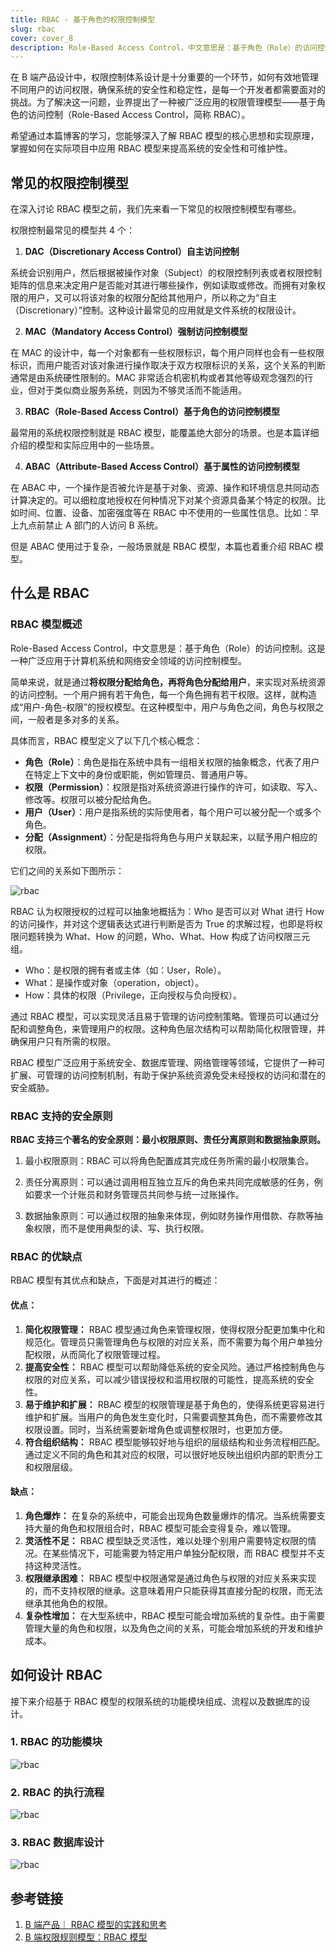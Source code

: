 ```yaml
---
title: RBAC - 基于角色的权限控制模型
slug: rbac
cover: cover_8
description: Role-Based Access Control，中文意思是：基于角色（Role）的访问控制。这是一种广泛应用于计算机系统和网络安全领域的访问控制模型。
---
```


在 B 端产品设计中，权限控制体系设计是十分重要的一个环节，如何有效地管理不同用户的访问权限，确保系统的安全性和稳定性，是每一个开发者都需要面对的挑战。为了解决这一问题，业界提出了一种被广泛应用的权限管理模型——基于角色的访问控制（Role-Based Access Control，简称 RBAC）。

希望通过本篇博客的学习，您能够深入了解 RBAC 模型的核心思想和实现原理，掌握如何在实际项目中应用 RBAC 模型来提高系统的安全性和可维护性。

## 常见的权限控制模型

在深入讨论 RBAC 模型之前，我们先来看一下常见的权限控制模型有哪些。

权限控制最常见的模型共 4 个：

1. **DAC（Discretionary Access Control）自主访问控制**

系统会识别用户，然后根据被操作对象（Subject）的权限控制列表或者权限控制矩阵的信息来决定用户是否能对其进行哪些操作，例如读取或修改。而拥有对象权限的用户，又可以将该对象的权限分配给其他用户，所以称之为“自主（Discretionary）”控制。这种设计最常见的应用就是文件系统的权限设计。

2. **MAC（Mandatory Access Control）强制访问控制模型**

在 MAC 的设计中，每一个对象都有一些权限标识，每个用户同样也会有一些权限标识，而用户能否对该对象进行操作取决于双方权限标识的关系，这个关系的判断通常是由系统硬性限制的。MAC 非常适合机密机构或者其他等级观念强烈的行业，但对于类似商业服务系统，则因为不够灵活而不能适用。

3. **RBAC（Role-Based Access Control）基于角色的访问控制模型**

最常用的系统权限控制就是 RBAC 模型，能覆盖绝大部分的场景。也是本篇详细介绍的模型和实际应用中的一些场景。

4. **ABAC（Attribute-Based Access Control）基于属性的访问控制模型**

在 ABAC 中，一个操作是否被允许是基于对象、资源、操作和环境信息共同动态计算决定的。可以细粒度地授权在何种情况下对某个资源具备某个特定的权限。比如时间、位置、设备、加密强度等在 RBAC 中不使用的一些属性信息。比如：早上九点前禁止 A 部门的人访问 B 系统。

但是 ABAC 使用过于复杂，一般场景就是 RBAC 模型，本篇也着重介绍 RBAC 模型。

## 什么是 RBAC

### RBAC 模型概述

Role-Based Access Control，中文意思是：基于角色（Role）的访问控制。这是一种广泛应用于计算机系统和网络安全领域的访问控制模型。

简单来说，就是通过**将权限分配给角色，再将角色分配给用户**，来实现对系统资源的访问控制。一个用户拥有若干角色，每一个角色拥有若干权限。这样，就构造成“用户-角色-权限”的授权模型。在这种模型中，用户与角色之间，角色与权限之间，一般者是多对多的关系。

具体而言，RBAC 模型定义了以下几个核心概念：

- **角色（Role）**：角色是指在系统中具有一组相关权限的抽象概念，代表了用户在特定上下文中的身份或职能，例如管理员、普通用户等。
- **权限（Permission）**：权限是指对系统资源进行操作的许可，如读取、写入、修改等。权限可以被分配给角色。
- **用户（User）**：用户是指系统的实际使用者，每个用户可以被分配一个或多个角色。
- **分配（Assignment）**：分配是指将角色与用户关联起来，以赋予用户相应的权限。

它们之间的关系如下图所示：

![rbac](/images/rbac/rbac-1.png)

RBAC 认为权限授权的过程可以抽象地概括为：Who 是否可以对 What 进行 How 的访问操作，并对这个逻辑表达式进行判断是否为 True 的求解过程，也即是将权限问题转换为 What、How 的问题，Who、What、How 构成了访问权限三元组。

- Who：是权限的拥有者或主体（如：User，Role）。
- What：是操作或对象（operation，object）。
- How：具体的权限（Privilege，正向授权与负向授权）。

通过 RBAC 模型，可以实现灵活且易于管理的访问控制策略。管理员可以通过分配和调整角色，来管理用户的权限。这种角色层次结构可以帮助简化权限管理，并确保用户只有所需的权限。

RBAC 模型广泛应用于系统安全、数据库管理、网络管理等领域，它提供了一种可扩展、可管理的访问控制机制，有助于保护系统资源免受未经授权的访问和潜在的安全威胁。

### RBAC 支持的安全原则

**RBAC 支持三个著名的安全原则：最小权限原则、责任分离原则和数据抽象原则。**

1. 最小权限原则：RBAC 可以将角色配置成其完成任务所需的最小权限集合。

2. 责任分离原则：可以通过调用相互独立互斥的角色来共同完成敏感的任务，例如要求一个计账员和财务管理员共同参与统一过账操作。

3. 数据抽象原则：可以通过权限的抽象来体现，例如财务操作用借款、存款等抽象权限，而不是使用典型的读、写、执行权限。

### RBAC 的优缺点

RBAC 模型有其优点和缺点，下面是对其进行的概述：

#### 优点：

1. **简化权限管理：** RBAC 模型通过角色来管理权限，使得权限分配更加集中化和规范化。管理员只需管理角色与权限的对应关系，而不需要为每个用户单独分配权限，从而简化了权限管理过程。
2. **提高安全性：** RBAC 模型可以帮助降低系统的安全风险。通过严格控制角色与权限的对应关系，可以减少错误授权和滥用权限的可能性，提高系统的安全性。
3. **易于维护和扩展：** RBAC 模型的权限管理是基于角色的，使得系统更容易进行维护和扩展。当用户的角色发生变化时，只需要调整其角色，而不需要修改其权限设置。同时，当系统需要新增角色或调整权限时，也更加方便。
4. **符合组织结构：** RBAC 模型能够较好地与组织的层级结构和业务流程相匹配。通过定义不同的角色和其对应的权限，可以很好地反映出组织内部的职责分工和权限层级。

#### 缺点：

1. **角色爆炸：** 在复杂的系统中，可能会出现角色数量爆炸的情况。当系统需要支持大量的角色和权限组合时，RBAC 模型可能会变得复杂，难以管理。
2. **灵活性不足：** RBAC 模型缺乏灵活性，难以处理个别用户需要特定权限的情况。在某些情况下，可能需要为特定用户单独分配权限，而 RBAC 模型并不支持这种灵活性。
3. **权限继承困难：** RBAC 模型中权限通常是通过角色与权限的对应关系来实现的，而不支持权限的继承。这意味着用户只能获得其直接分配的权限，而无法继承其他角色的权限。
4. **复杂性增加：** 在大型系统中，RBAC 模型可能会增加系统的复杂性。由于需要管理大量的角色和权限，以及角色之间的关系，可能会增加系统的开发和维护成本。

## 如何设计 RBAC

接下来介绍基于 RBAC 模型的权限系统的功能模块组成、流程以及数据库的设计。

### 1. RBAC 的功能模块

![rbac](/images/rbac/rbac-2.png)

### 2. RBAC 的执行流程

![rbac](/images/rbac/rbac-3.png)

### 3. RBAC 数据库设计

![rbac](/images/rbac/rbac-4.png)

## 参考链接

1. [B 端产品｜ RBAC 模型的实践和思考](https://www.woshipm.com/share/5928880.html)
2. [B 端权限规则模型：RBAC 模型](https://www.woshipm.com/pd/5173846.html)
